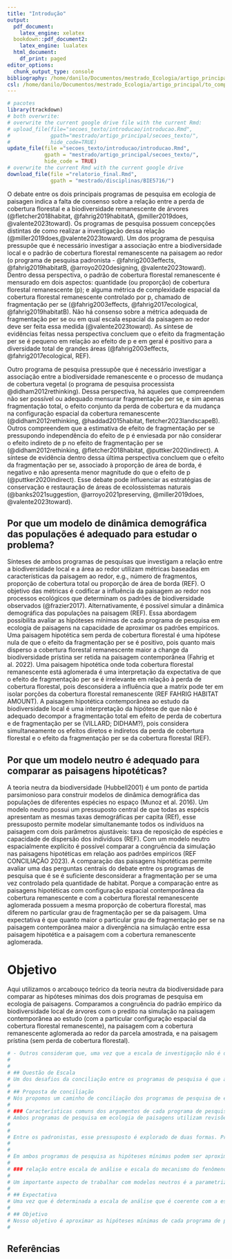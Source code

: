 ```yaml
---
title: "Introdução"
output:
  pdf_document:
    latex_engine: xelatex
  bookdown::pdf_document2:
    latex_engine: lualatex
  html_document:
    df_print: paged
editor_options:
  chunk_output_type: console
bibliography: /home/danilo/Documentos/mestrado_Ecologia/artigo_principal/to_compile_dissertacao/resources/citations.bib
csl: /home/danilo/Documentos/mestrado_Ecologia/artigo_principal/to_compile_dissertacao/resources/plos.csl
---
```


```r
# pacotes
library(trackdown)
# both overwrite: 
# overwrite the current google drive file with the current Rmd:
# upload_file(file="secoes_texto/introducao/introducao.Rmd",
#             gpath="mestrado/artigo_principal/secoes_texto/",
#             hide_code=TRUE)
update_file(file ="secoes_texto/introducao/introducao.Rmd",
            gpath = "mestrado/artigo_principal/secoes_texto/",
            hide_code = TRUE)
# overwrite the current Rmd with the current google drive 
download_file(file ="relatorio_final.Rmd",
              gpath = "mestrado/disciplinas/BIE5716/")
```


O debate entre os dois principais programas de pesquisa em ecologia de paisagen indica a falta de consenso sobre a relação entre a perda de cobertura florestal e a biodiversidade remanescente de árvores (@fletcher2018habitat, @fahrig2019habitatA, @miller2019does, @valente2023toward). Os programas de pesquisa possuem concepções distintas de como realizar a investigação dessa relação (@miller2019does,@valente2023toward). Um dos programa de pesquisa pressupõe que é necessário investigar a associação entre a biodiversidade local e o padrão de cobertura florestal remanescente na paisagem ao redor (o programa de pesquisa padronista - @fahrig2003effects, @fahrig2019habitatB, @arroyo2020designing, @valente2023toward). Dentro dessa perspectiva, o padrão de cobertura florestal remanescente é mensurado em dois aspectos: quantidade (ou proporção) de cobertura florestal remanescente (p); e alguma métrica de complexidade espacial da cobertura florestal remanescente controlado por p, chamado de fragmentação per se (@fahrig2003effects, @fahrig2017ecological, @fahrig2019habitatB). Não há consenso sobre a métrica adequada de fragmentação per se ou em qual escala espacial da paisagem ao redor deve ser feita essa medida (@valente2023toward). As síntese de evidências feitas nessa perspectiva concluem que o efeito da fragmentação per se é pequeno em relação ao efeito de p e em geral é positivo para a diversidade total de grandes áreas (@fahrig2003effects, @fahrig2017ecological, REF).

Outro programa de pesquisa pressupõe que é necessário investigar a associação entre a biodiversidade remanescente e o processo de mudança de cobertura vegetal (o programa de pesquisa processista @didham2012rethinking). Dessa perspectiva, há aqueles que compreendem não ser possível ou adequado mensurar fragmentação per se, e sim apenas fragmentação total, o efeito conjunto da perda de cobertura e da mudança na configuração espacial da cobertura remanescente (@didham2012rethinking, @haddad2015habitat, fletcher2023landscapeB). Outros compreendem que a estimativa de efeito de fragmentação per se pressupondo independência do efeito de p é enviesada por não considerar o efeito indireto de p no efeito de fragmentação per se (@didham2012rethinking, @fletcher2018habitat, @puttker2020indirect). A síntese de evidência dentro dessa última perspectiva concluem que o efeito da fragmentação per se, associado à proporção de área de borda, é negativo e não apresenta menor magnitude do que o efeito de p (@puttker2020indirect). Esse debate pode influenciar as estratégias de conservação e restauração de áreas de ecolossistemas naturais (@banks2021suggestion, @arroyo2021preserving, @miller2019does, @valente2023toward).


## Por que um modelo de dinâmica demográfica das populações é adequado para estudar o problema?

Sínteses de ambos programas de pesquisas que investigam a relação entre a biodiversidade local e a área ao redor utilizam métricas baseadas em características da paisagem ao redor, e.g., número de fragmentos, proporção de cobertura total ou proporção de área de borda (REF). O objetivo das métricas é codificar a influência da paisagem ao redor nos processos ecológicos que determinam os padrões de biodiversidade observados (@frazier2017). Alternativamente, é possível simular a dinâmica demográfica das populações na paisagem (REF). Essa abordagem possibilita avaliar as hipóteses mínimas de cada programa de pesquisa em ecologia de paisagens na capacidade de aproximar os padrões empíricos. Uma paisagem hipotética sem perda de cobertura florestal é uma hipótese nula de que o efeito da fragmentação per se é positivo, pois quanto mais disperso a cobertura florestal remanescente maior a change da biodiversidade prístina ser retida na paisagem contemporânea (Fahrig et al. 2022). Uma paisagem hipotética onde toda cobertura florestal remanescente está aglomerada é uma interpretação da expectativa de que o efeito de fragmentação per se é irrelevante em relação à perda de cobertura florestal, pois desconsidera a influência que a matrix pode ter em isolar porções da cobertura florestal remanescente (REF FAHRIG HABITAT AMOUNT). A paisagem hipotética contemporânea ao estudo da biodiversidade local é uma interpretação da hipótese de que não é adequado decompor a fragmentação total em efeito de perda de cobertura e de fragmentação per se (VILLARD; DIDHAM?), pois considera simultaneamente os efeitos diretos e indiretos da perda de cobertura florestal e o efeito da fragmentação per se da cobertura florestal (REF).


## Por que um modelo neutro é adequado para comparar as paisagens hipotéticas?

A teoria neutra da biodiversidade (Hubbell2001) é um ponto de partida parsimonioso para construir modelos de dinâmica demográfica das populações de diferentes espécies no espaço (Munoz et al. 2016). Um modelo neutro possui um pressuposto central de que todas as espécis apresentam as mesmas taxas demográficas per capita (REf), esse pressuposto permite modelar simultanemante todos os indivíduos na paisagem com dois parâmetros ajustáveis: taxa de reposição de espécies e capacidade de dispersão dos indivíduos (REF). Com um modelo neutro espacialmente explícito é possível comparar a congruência da simulação nas paisagens hipotéticas em relação aos padrões empíricos (REF CONCILIAÇÃO 2023). A comparação das paisagens hipotéticas permite avaliar uma das perguntas centrais do debate entre os programas de pesquisa que é se é suficiente desconsiderar a fragmentação per se uma vez controlado pela quantidade de habitat. Porque a comparação entre as paisagens hipotéticas com configuração espacial contemporânea da cobertura remanescente e com a cobertura florestal remanescente aglomerada possuem a mesma proporção de cobertura florestal, mas diferem no particular grau de fragmentação per se da paisagem. Uma expectativa é que quanto maior o particular grau de fragmentação per se na paisagem contemporânea maior a divergência na simulação entre essa paisagem hipotética e a paisagem com a cobertura remanescente aglomerada.


# Objetivo

Aqui utilizamos o arcabouço teórico da teoria neutra da biodiversidade para comparar as hipóteses mínimas dos dois programas de pesquisa em ecologia de paisagens. Comparamos a congruência do padrão empírico da biodiversidade local de árvores com o predito na simulação na paisagem contemporânea ao estudo (com a particular configuração espacial da cobertura florestal remanescente), na paisagem com a cobertura remanescente aglomerada ao redor da parcela amostrada, e na paisagem prístina (sem perda de cobertura florestal). 
 
 
```r
# - Outros consideram que, uma vez que a escala de investigação não é determinada em função da escala dos mecanismos que influenciam a resposta ecológica em estudo, as análises que investigam o efeito de fragmentação per se não são interpretáveis (@fletcher2018habitat, @fletcher2023addressingA).
# 
# 
# ## Questão de Escala
# Um dos desafios da conciliação entre os programas de pesquisa é que a relação entre biodiversidade e cobertura florestal remanescente pode ser compreendido em múltiplas dimensões de escala espaço-temporal @mcgill2015fifteen, (@jackson2015ecologists, @fletcher2023addressingA). Quando a investigação utiliza padrões de biodiversidade observados em momento único é comum considerar dois tipos de escalas temporais: de longo prazo e de curto prazo (@kuussaari2009extinction, @lira2019temporal, @figueiredo2019understanding). Os efeitos de curto prazo têm sido aproximados pela situação da biodiversidade no cenário de ausência de perda de cobertura florestal, ou seja, a perda de cobertura é apenas a subtração de parte da biodiversidade original nessa situação prístina (@kuussaari2009extinction, @may2019geometry, @fahrig2022resolving). Os efeitos de longo prazo são aproximados pela situação de um novo equilíbrio da biodiversidade remanescente na situação da cobertura florestal remanescente contemporânea ao evento de amostragem (@kuussaari2009extinction,@thompson2019characterising). Essas duas situações podem ser usadas como referências para estimar o atraso na resposta da biodiversidade à mudança na cobertura florestal (@kuussaari2009extinction, @lira2019temporal, @figueiredo2019understanding). A escala espacial em geral é compreendida em três dimensões: dos mecanismos; da observação do fenômeno (e.g. o tamanho da parcela); e da análise das possíveis preditoras do fenômeno (@fletcher2023addressingA). Diversos mecanismos têm sido sugeridos como importantes para compreender a relação entre biodiversidade e cobertura florestal remanescente (@fletcher2018habitat,@fahrig2019habitatA), porém, a conectividade, i.e., a movimentação dos indivíduos na cobertura florestal remanescente, é considerada fundamental em ambos programas de pesquisa (@Villard2014, @fahrig2013rethinking, @fletcher2018negative, @fahrig2022resolving), pois, sob total limitação de dispersão espera-se que os únicos mecanismos relevantes sejam locais, sem precisar explicitar a paisagem ao redor (@chase2020biodiversity). Portanto, é necessário investigar a dispersão quando se determina a escala de análise (@arroyo2020designing,@fletcher2023addressingA). 
# 
# ## Proposta de conciliação
# Nós propomos um caminho de conciliação dos programas de pesquisa de ecologia de paisagens pelo uso do programa de pesquisa da teoria neutra da biodiversidade local. O programa de pesquisa da teoria neutra se baseia em explorar os pressupostos auxiliares ao de equivalência funcional na construção de modelos populacionais que simulam a dinâmica de nascimentos e mortes dos indivíduos no espaço (@rosindell2012case, @munoz2016neutral,@bausman2019aims). Ao pressupor equivalência funcional (situação em que todas as espécies apresentam as mesmas taxas demográficas per capita) é possível construir modelos com poucos parâmetros (@azaele2016statistical), onde é possível ajustar a capacidade de dispersão dos indivíduos remanescentes (@munoz2016neutral), dessa forma, explicitando um mecanismo essencial para compreender a escala do fenômeno e da análise. Uma classe de modelos neutros se baseia em teoria coalescente que explicitamente considera a escala da observação na simulação das dinâmicas populacionais (@rosindell2008coalescence, @azaele2016statistical). Esses modelos neutros coalescente são utilizados para investigar a situação de efeitos imediatos e de longo prazo (@chisholm2018species, @thompson2019characterising). Além disso, há consenso de que modelos neutros podem ser aproximações suficientes para descrever métricas de biodiversidade local de árvores observada em momento único como a riqueza de espécies e abundância (@azaele2016statistical), métricas de biodiversidade utilizada em revisões de ambos programas de pesquisa (@puttker2020indirect, @fahrig2017ecological). A teoria neutra possibilita explorar as hipóteses mínimas dos programas de pesquisa em ecologia de paisagens em um arcabouço teórico comum, permitindo a comparação direta de múltiplas hipóteses, característica necessária para conciliação teórica entre os programas de pesquisa (@valente2023toward).  Além disso, há uma longa literatura que apresenta formas de integrar os modelos neutros com modelos mais complexos que consideram os componentes adaptativos da biodiversidade (@leroi2020neutral). Para adequar os pressupostos do programa de pesquisa da teoria neutra vamos explorar características comuns dos argumentos de ambos programas de pesquisa em ecologia de paisagens.
# 
# ### Características comuns dos argumentos de cada programa de pesquisa
# Ambos programas de pesquisa em ecologia de paisagens utilizam revisões das evidências com características comuns (@puttker2020indirect, @fahrig2017ecological, @watling2020support, @riva2022disproportionately). Esses estudos são feitos a partir de bases de dados que agregam trabalhos de inventários da biodiversidade, em que as características dos locais de amostragem são revisadas da literatura e as características da paisagem são obtidas de ferramentas de sensoriamento remoto (@puttker2020indirect, @riva2022disproportionately). A riqueza e abundância local de espécies observadas em um único momento são utilizadas como métricas de biodiversidade (@puttker2020indirect, @fahrig2017ecological, @watling2020support). Em estudos com espécies árboreas a escala de observação costuma ser a parcela (@puttker2020indirect, @fahrig2017ecological, @watling2020support). A escala de análise foi determinada por uma análise chamada escala de efeito (@puttker2020indirect, @fahrig2013rethinking), onde a extensão espacial da paisagem escolhida é aquela que maximiza a relação entre preditoras e métrica de biodiversidade local observada (@jackson2015ecologists). Existe um pressuposto na análise de escala de efeito de que as características observadas na paisagem apresentam algum efeito importante na métrica de biodiversidade em estudo (@frazier2017landscape). Esse pressuposto é explorado de diversas formas nas hipóteses mínimas de cada programa de pesquisa.
# 
# 
# Entre os padronistas, esse pressuposto é explorado de duas formas. Primeiro, a afirmação de que é suficiente desconsiderar a fragmentação per se como descritor da biodiversidade local, uma vez que o efeito de p é muito maior em magnitude (@fahrig2017ecological), pressupõe um efeito de longo prazo. Segundo, quando propõe que a fragmentação per se apresenta efeito positivo por maximizar a amostragem espacial da cobertura florestal remanescente, e portanto da biodiversidade remanescente, pressupõe efeito de curto prazo (@fahrig2022resolving). Os processistas pressupõem efeito de longo prazo quando afirmam que o efeito de fragmentação per se, principalmente relacionado com a proporção de área de borda, é negativo e elevado, uma vez que a análise considera a possibilidade de interdependência entre as métricas (@puttker2020indirect). 
# 
# 
# Em ambos programas de pesquisa as hipóteses mínimas podem ser aproximadas por dinâmicas ecológicas idealizadas de um modelo neutro. A hipótese mínima de que apenas o efeito de curto prazo é relevante pode ser aproximada pela simulação do equilíbrio em uma paisagem sem perda de habitat (paisagem hipotética prístina) (@chisholm2018species, @may2019geometry). A hipótese de que a fragmentação per se é irrelevante em comparação ao efeito de perda de habitat pode ser aproximada pela simulação de equilíbrio em uma paisagem em que a cobertura florestal remanescente está aglomerado ao redor da parcela (paisagem hipotética aglomerada) (@valente2023toward). A hipótese de que a fragmentação per se é relevante, uma vez que explicitado a interdependência das métricas de p e fragmentação per se (@puttker2020indirect), pode ser aproximada pela simulação de equilíbrio na particular configuração espacial da cobertura florestal remanescente (paisagem hipotética contemporânea (@thompson2019characterising).
# 
# ### relação entre escala de análise e escala do mecanismo do fenômeno no modelo neutro
# 
# Um importante aspecto de trabalhar com modelos neutros é a parametrização do modelo. Os modelos neutros são conhecidos por apresentarem boa congruência com os padrões empíricos de biodiversidade local de árvores, uma vez que seus parâmetros são ajustados a partir dos padrões a serem avaliados (@gotelli2006null, @rosindell2012case,@leroi2020neutral) . Indicando que é necessário ter cautela sobre os valores de parâmetros quando comparações são feitas e na interpretação desses parâmetros livres (@gotelli2006null, @etienne2011spatial, @azaele2016statistical). Uma vez que a capacidade de dispersão for controlada para investigar a escala do fenômeno e da análise, o outro parâmetro disponível é a taxa de entrada de novas espécies no sistema (taxa U) (@thompson2020pycoalescence). A taxa U pode ser interpretada como especiação ou reposição do banco de propágulos, uma vez que, sob equilíbrio, ela compensa a perda de espécies por deriva ecologica (a perda de espécies devido a flutuação aleatória do número de indivíduos em cada espécie, @azaele2016statistical REFs classícas). Se a taxa U for ajustada para que o modelo aproxime bem a riqueza local de espécies em um particular nível de capacidade dispersão dos indivíduos, a taxa U pode ser interpretado como o complementar da conectividade simulada entre a paisagem ao redor e a parcela amostrada necessária para manter a riqueza local (@may2012dispersal). Sob essa interpretação, a taxa U pode ser usada para investigar a escala da conectividade potencial simulada e dessa forma determinar a escala de análise adequada para os níveis de dispersão simulados (apêndice Efeito de Escalar). Outra possibilidade é criar preditoras a partir da comparação par a par entre a taxa U estimada entre paisagens hipotéticas. Por exemplo, a métrica de fragmentação per se pode ser obtido pela diferença na taxa U estimada pela paisagem contemporânea e aglomerada, dessa forma, a escala de análise é coerente com a escala do mecanismo.
# 
# ## Expectativa
# Uma vez que é determinada a escala de análise que é coerente com a escala do mecanismo é possível estabelecer algumas expectativas sobre o efeito da área ao redor da parcela (paisagem local) na manutenção da diversidade local. O predito nas paisagens hipotéticas contemporânea e aglomerada pode divergir do predito na paisagem prístina com o aumento da perda de cobertura florestal. O predito na paisagem contemporânea pode começar a divergir em áreas com menor perda de cobertura florestal do que o predito na paisagem aglomerada se a parcela amostrada estiver próxima da região de borda (REF) e a limitação de dispersão for severa (REF), ou seja, mesmo em paisagens acima do limiar de percolação (situação em que a maior parte da cobertura florestal remanescente está estruturalmente conectada, Swift et al. 2010; Taubert et al. 2018). Abaixo do limiar de percolação, em paisagens com proporção intermediária, há a maior variabilidade na possível configuração espacial da cobertura remanescente e espera-se que elementos de conexão (e.g. corredores ecológicos e stepping stones) possam possibilitar a conectividade entre manchas de cobertura florestal com potencial de manter populações viáveis (@Villard2014). Assim, em paisagens com proporção  intermediárias espera-se observar a maior potencial diferença entre as paisagens contemporâneas e aglomeradas. Em paisagens com pouca cobertura florestal espera-se que as manchas remanescentes estejam pouco isoladas ou com pouca capacidade de manter populações viáveis (@Pardini2010, @Villard2014, Hanski 2015), nessas situações, esperamos a maior diferença entre o predito na paisagem prístina e o predito nas paisagens contemporânea e aglomerada. Nós esperamos que as métricas funcionais de efeito da paisagem ao redor, baseadas na diferença entre taxa U estimada nas paisagens hipotéticas, sejam preditoras adequadas para descrever a divergência do predito nas paisagens hipotéticas.
# 
# ## Objetivo
# Nosso objetivo é aproximar as hipóteses mínimas de cada programa de pesquisa no arcabouço teórico comum da teoria neutra da biodiversidade, usando um modelo neutro espacialmente explícito. Utilizamos o modelo neutro para conciliar a escala de análise e a escala da conectividade entre parcela e paisagem ao redor, controlado pela escala da observação. Com esse modelo exploramos as situações de longo e curto prazo da relação entre a perda de cobertura florestal e a biodiversidade de árvores remanescente. Nossa abordagem permite construir métricas funcionais do efeito da paisagem ao redor na manutenção da diversidade local. Essas métricas foram usadas para investigar a congruência relativa do predito pelas hipóteses minimas com o padrão empírico de biodiversidade local de árvores da Floresta Atlântica. Nossos achados podem prover insights importantes sobre como modelar a biodiversidade local de árvores a partir de dados de sensoriamento remoto.
# 


```
 

## Referências